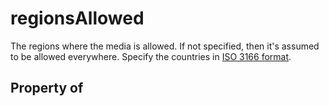 # regionsAllowed

The regions where the media is allowed. If not specified, then it's assumed to be allowed everywhere. Specify the countries in <a href="http://en.wikipedia.org/wiki/ISO_3166">ISO 3166 format</a>.

## Property of



